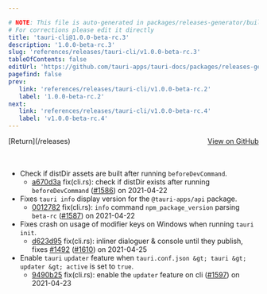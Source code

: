 ```yaml
---

# NOTE: This file is auto-generated in packages/releases-generator/build.ts
# For corrections please edit it directly
title: 'tauri-cli@1.0.0-beta-rc.3'
description: '1.0.0-beta-rc.3'
slug: 'references/releases/tauri-cli/v1.0.0-beta-rc.3'
tableOfContents: false
editUrl: 'https://github.com/tauri-apps/tauri-docs/packages/releases-generator/build.ts'
pagefind: false
prev:
   link: 'references/releases/tauri-cli/v1.0.0-beta-rc.2'
   label: '1.0.0-beta-rc.2'
next:
   link: 'references/releases/tauri-cli/v1.0.0-beta-rc.4'
   label: 'v1.0.0-beta-rc.4'
---
```


			

<ReleaseSidebar slug="references/releases/tauri-cli"  packageName="tauri-cli" />

<div style="margin-bottom:3rem; display: flex; justify-content: space-between; align-items: center"><span>[Return](/releases)</span><span><a href="https://github.com/tauri-apps/tauri/releases/tag/tauri-cli-v1.0.0-beta-rc.3">View on GitHub</a></span></div>

- Check if distDir assets are built after running `beforeDevCommand`.
  - [a670d3a](https://www.github.com/tauri-apps/tauri/commit/a670d3a457bc0c0135b879c746d26a5f121c87a7) fix(cli.rs): check if distDir exists after running `beforeDevCommand` ([#1586](https://www.github.com/tauri-apps/tauri/pull/1586)) on 2021-04-22
- Fixes `tauri info` display version for the `@tauri-apps/api` package.
  - [0012782](https://www.github.com/tauri-apps/tauri/commit/0012782e43bd4e7e49528853c226b8e0e24b8794) fix(cli.rs): `info` command `npm_package_version` parsing `beta-rc` ([#1587](https://www.github.com/tauri-apps/tauri/pull/1587)) on 2021-04-22
- Fixes crash on usage of modifier keys on Windows when running `tauri init`.
  - [d623d95](https://www.github.com/tauri-apps/tauri/commit/d623d95fcb67736bc0862866b347c7102cde66aa) fix(cli.rs): inliner dialoguer &amp; console until they publish, fixes [#1492](https://www.github.com/tauri-apps/tauri/pull/1492) ([#1610](https://www.github.com/tauri-apps/tauri/pull/1610)) on 2021-04-25
- Enable `tauri` `updater` feature when `tauri.conf.json &gt; tauri &gt; updater &gt; active` is set to `true`.
  - [9490b25](https://www.github.com/tauri-apps/tauri/commit/9490b257d2564840eb0c9167340bf444bca84699) fix(cli.rs): enable the `updater` feature on cli ([#1597](https://www.github.com/tauri-apps/tauri/pull/1597)) on 2021-04-23

